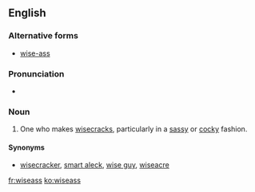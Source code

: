 ==English==

===Alternative forms===
* [[wise-ass]]

===Pronunciation===
* {{IPA|/ˈwaɪzæs/|lang=en}}

===Noun===
{{en-noun|es}}

# One who makes [[wisecrack]]s, particularly in a [[sassy]] or [[cocky]] fashion.

====Synonyms====
* {{sense|one who makes wisecracks in a sassy or cocky fashion}} [[wisecracker]], [[smart aleck]], [[wise guy]], [[wiseacre]]

[[fr:wiseass]]
[[ko:wiseass]]